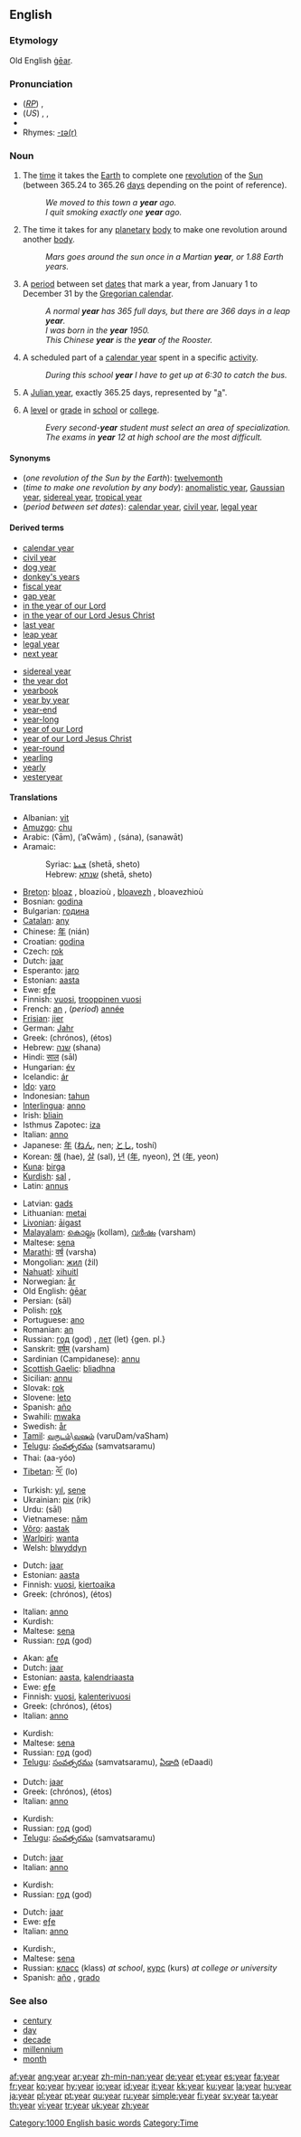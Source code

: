 ==English==

{{rank|true|friend|herself|294|year|dear|high|above}}

===Etymology===
Old English [[gear#Old English|ġēar]].

===Pronunciation===
*(''[[RP]]'') {{IPA|/jiə/, /jɜː/}}, {{SAMPA|/ji@/, /j3:/}}
*(''US'') {{AHD|yîr}}, {{IPA|/jiɹ/}}, {{SAMPA|/jir/}}
*{{audio|en-us-year.ogg|Audio (US)}}
*Rhymes: [[Rhymes:English:-ɪə(r)|-ɪə(r)]]

===Noun===
{{wikipedia}}
{{en-noun}}

# The [[time]] it takes the [[Earth]] to complete one [[revolution]] of the [[Sun]] (between 365.24 to 365.26 [[day]]s depending on the point of reference).
#: ''We moved to this town a '''year''' ago.''
#: ''I quit smoking exactly one '''year''' ago.''
# {{context|by extension}} The time it takes for any [[planetary]] [[body]] to make one revolution around another [[body]].
#: ''Mars goes around the sun once in a Martian '''year''', or 1.88 Earth years.''
# A [[period]] between set [[date]]s that mark a year, from January 1 to December 31 by the [[Gregorian calendar]].
#: ''A normal '''year''' has 365 full days, but there are 366 days in a leap '''year'''.''
#: ''I was born in the '''year''' 1950.''
#: ''This Chinese '''year''' is the '''year''' of the Rooster.''
# A scheduled part of a [[calendar year]] spent in a specific [[activity]].
#: ''During this school '''year''' I have to get up at 6:30 to catch the bus.''
# {{sciences}} A [[Julian year]], exactly 365.25 days, represented by "[[a]]".
# A [[level]] or [[grade]] in [[school]] or [[college]].
#: ''Every second-'''year''' student must select an area of specialization.''
#: ''The exams in '''year''' 12 at high school are the most difficult.''

====Synonyms====
*(''one revolution of the Sun by the Earth''): [[twelvemonth]]
*(''time to make one revolution by any body''): [[anomalistic year]], [[Gaussian year]], [[sidereal year]], [[tropical year]]
*(''period between set dates''): [[calendar year]], [[civil year]], [[legal year]]

====Derived terms====
{{top2}}
*[[calendar year]]
*[[civil year]]
*[[dog year]]
*[[donkey's years]]
*[[fiscal year]]
*[[gap year]]
*[[in the year of our Lord]]
*[[in the year of our Lord Jesus Christ]]
*[[last year]]
*[[leap year]]
*[[legal year]]
*[[next year]]
{{mid2}}
*[[sidereal year]]
*[[the year dot]]
*[[yearbook]]
*[[year by year]]
*[[year-end]]
*[[year-long]]
*[[year of our Lord]]
*[[year of our Lord Jesus Christ]]
*[[year-round]]
*[[yearling]]
*[[yearly]]
*[[yesteryear]]
{{bottom}}

====Translations====
{{trans-top|time it takes for the Earth to complete one revolution of the Sun}}
*Albanian: [[vit]] {{m}}
*[[Amuzgo]]: [[chu]]
*Arabic: {{ARchar|[[عام]]}} (ʕām), {{ARchar|[[أَعوام]]}} (’aʕwām) {{p}}, {{ARchar|[[سنة|سَنة]]}} (sána), {{ARchar|[[سنوات|سَنَوات]]}} (sanawāt) {{p}}
*Aramaic:
*:Syriac: [[ܫܢܬܐ]] (shetā, sheto) {{f}}
*:Hebrew: [[שנתא]] (shetā, sheto) {{f}}
*[[Breton]]: [[bloaz]] {{m}}, bloazioù {{p}}, [[bloavezh]] {{m}}, bloavezhioù {{p}}
*Bosnian: [[godina]] {{f}}
*Bulgarian: [[година]] {{f}}
*[[Catalan]]: [[any#Catalan|any]] {{m}}
*Chinese: [[年]] (nián)
*Croatian: [[godina]] {{f}}
*Czech: [[rok]] {{m}}
*Dutch: [[jaar]] {{n}}
*Esperanto: [[jaro]]
*Estonian: [[aasta]]
*Ewe: [[eƒe]]
*Finnish: [[vuosi]], [[trooppinen vuosi]]
*French: [[an#French|an]] {{m}}, (''period'') [[année]] {{f}}
*[[Frisian]]: [[jier]]
*German: [[Jahr]] {{n}}
*Greek: {{t|el|χρόνος|m|}} (chrónos), {{t|el|έτος|n|}} (étos)
*Hebrew: [[שנה]] {{f}} (shana)
*Hindi: [[साल]] (sāl)
*Hungarian: [[év]]
*Icelandic: [[ár]]
*[[Ido]]: [[yaro]]
*Indonesian: [[tahun]]
*[[Interlingua]]: [[anno]]
*Irish: [[bliain]]
*Isthmus Zapotec: [[iza]]
*Italian: [[anno]] {{m}}
*Japanese: [[年]] ([[ねん]], nen; [[とし]], toshí)
*Korean: [[해]] (hae), [[살]] (sal), [[년]] ([[年]], nyeon), [[연]] ([[年]], yeon)
*[[Kuna]]: [[birga]]
*[[Kurdish]]: [[sal]] {{f}}, {{KUchar|[[ساڵ]]}}
*Latin: [[annus]] {{m}}
{{trans-mid}}
*Latvian: [[gads]] {{m}}
*Lithuanian: [[metai]] {{p}}
*[[Livonian]]: [[āigast]]
*[[Malayalam]]: [[കൊല്ലം]] (kollam), [[വര്‍ഷം]] (varsham)
*Maltese: [[sena]] {{f}}
*[[Marathi]]: [[वर्ष]] (varsha)
*Mongolian: [[жил]] (žil)
*[[Nahuatl]]: [[xihuitl]]
*Norwegian: [[år]] {{n}}
*Old English: [[gear#Old English|ġēar]]
*Persian: {{FAchar|[[سال]]}} (sāl)
*Polish: [[rok]] {{m}}
*Portuguese: [[ano#Portuguese|ano]] {{m}}
*Romanian: [[an]] {{m}}
*Russian: [[год]] (god) {{m}}, [[лет]] (let) {gen. pl.}
*Sanskrit: [[वर्षम्]] (varsham)
*Sardinian (Campidanese): [[annu]]
*[[Scottish Gaelic]]: [[bliadhna]]
*Sicilian: [[annu#Sicilian|annu]] {{m}}
*Slovak: [[rok#Slovak|rok]] {{m}}
*Slovene: [[leto]] {{n}}
*Spanish: [[año]] {{m}}
*Swahili: [[mwaka]]
*Swedish: [[år]]
*[[Tamil]]: [[வருடம்]]\[[வஷம்]] (varuDam/vaSham)
*[[Telugu]]: [[సంవత్సరము]] (samvatsaramu)
*Thai: {{THchar|[[อายุ]]}} (aa-yóo)
*[[Tibetan]]: [[ལོ་]] (lo)
*Turkish: [[yıl]], [[sene]]
*Ukrainian: [[рік]] (rik)
*Urdu: {{URchar|[[سال]]}} (sāl) {{m}}
*Vietnamese: [[năm]]
*[[Võro]]: [[aastak]]
*[[Warlpiri]]: [[wanta]]
*Welsh: [[blwyddyn]]
{{trans-bottom}}

{{trans-top|time it takes for any planetary body to make one revolution around another body}}
*Dutch: [[jaar]] {{n}}
*Estonian: [[aasta]]
*Finnish: [[vuosi]], [[kiertoaika]]
*Greek: {{t|el|χρόνος|m|}} (chrónos), {{t|el|έτος|n|}} (étos)
{{trans-mid}}
*Italian: [[anno]] {{m}}
*Kurdish: {{KUchar|[[ساڵ]]}}
*Maltese: [[sena]]
*Russian: [[год]] (god) {{m}}
{{trans-bottom}}

{{trans-top|a period between set dates that mark a year}}
*Akan: [[afe]]
*Dutch: [[jaar]] {{n}}
*Estonian: [[aasta]], [[kalendriaasta]]
*Ewe: [[eƒe]]
*Finnish: [[vuosi]], [[kalenterivuosi]]
*Greek: {{t|el|χρόνος|m|}} (chrónos), {{t|el|έτος|n|}} (étos)
*Italian: [[anno]] {{m}}
{{trans-mid}}
*Kurdish: {{KUchar|[[ساڵ]]}}
*Maltese: [[sena]]
*Russian: [[год]] (god) {{m}}
*[[Telugu]]: [[సంవత్సరము]] (samvatsaramu), [[ఏడాది]] (eDaadi)
{{trans-bottom}}

{{trans-top|a scheduled part of a calendar year spent in a specific activity}}
*Dutch: [[jaar]] {{n}}
*Greek: {{t|el|χρόνος|m|}} (chrónos), {{t|el|έτος|n|}} (étos)
*Italian: [[anno]] {{m}}
{{trans-mid}}
*Kurdish: {{KUchar|[[ساڵ]]}}
*Russian: [[год]] (god) {{m}}
*[[Telugu]]: [[సంవత్సరము]] (samvatsaramu)
{{trans-bottom}}

{{trans-top|a Julian year}}
*Dutch: [[jaar]] {{n}}
*Italian: [[anno]] {{m}}
{{trans-mid}}
*Kurdish: {{KUchar|[[ساڵ]]}}
*Russian: [[год]] (god) {{m}}
{{trans-bottom}}

{{trans-top|a level or grade at school or college}}
*Dutch: [[jaar]] {{n}}
*Ewe: [[eƒe]]
*Italian: [[anno]] {{m}}
{{trans-mid}}
*Kurdish:{{KUchar|[[ساڵ]]}}, {{KUchar|[[پۆل]]}}
*Maltese: [[sena]]
*Russian: [[класс]] (klass) {{m}} ''at school'', [[курс]] (kurs) {{m}} ''at college or university''
*Spanish: [[año]] {{m}}, [[grado]] {{m}}
{{trans-bottom}}

===See also===
*[[century]]
*[[day]]
*[[decade]]
*[[millennium]]
*[[month]]

[[Category:1000 English basic words]]
[[Category:Time]]

[[af:year]]
[[ang:year]]
[[ar:year]]
[[zh-min-nan:year]]
[[de:year]]
[[et:year]]
[[es:year]]
[[fa:year]]
[[fr:year]]
[[ko:year]]
[[hy:year]]
[[io:year]]
[[id:year]]
[[it:year]]
[[kk:year]]
[[ku:year]]
[[la:year]]
[[hu:year]]
[[ja:year]]
[[pl:year]]
[[pt:year]]
[[qu:year]]
[[ru:year]]
[[simple:year]]
[[fi:year]]
[[sv:year]]
[[ta:year]]
[[th:year]]
[[vi:year]]
[[tr:year]]
[[uk:year]]
[[zh:year]]